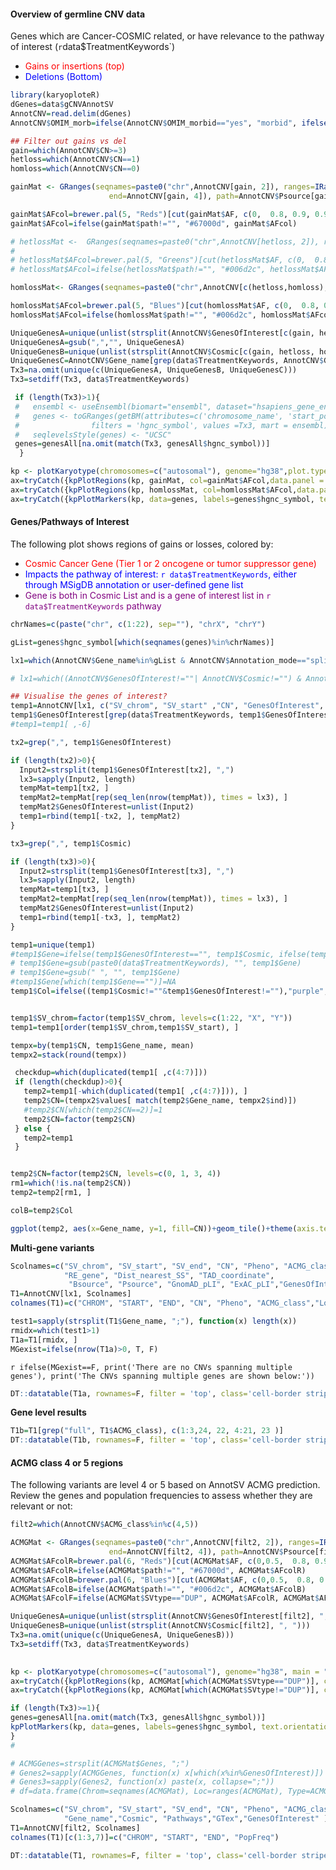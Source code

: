 
#### Overview of germline CNV data

Genes which are Cancer-COSMIC related, or have relevance to the pathway of interest (`r `data$TreatmentKeywords`)

* <span style="color: red;"> Gains or insertions (top) </span>
* <span style="color: blue;"> Deletions (Bottom) </span>

```r
library(karyoploteR)
dGenes=data$gCNVAnnotSV
AnnotCNV=read.delim(dGenes)
AnnotCNV$OMIM_morb=ifelse(AnnotCNV$OMIM_morbid=="yes", "morbid", ifelse(AnnotCNV$OMIM_morbid_candidate=="yes", "candidate", "no"))
```

```r
## Filter out gains vs del
gain=which(AnnotCNV$CN>=3)
hetloss=which(AnnotCNV$CN==1)
homloss=which(AnnotCNV$CN==0)
```


```r
gainMat <- GRanges(seqnames=paste0("chr",AnnotCNV[gain, 2]), ranges=IRanges(start=AnnotCNV[gain, 3],
                      end=AnnotCNV[gain, 4]), path=AnnotCNV$Psource[gain],AF=ifelse(is.na(AnnotCNV$AF[gain]), 1, 1-AnnotCNV$AF[gain]))

gainMat$AFcol=brewer.pal(5, "Reds")[cut(gainMat$AF, c(0,  0.8, 0.9, 0.95, 1))]
gainMat$AFcol=ifelse(gainMat$path!="", "#67000d", gainMat$AFcol)

# hetlossMat <-  GRanges(seqnames=paste0("chr",AnnotCNV[hetloss, 2]), ranges=IRanges(start=AnnotCNV[hetloss, 3], end=AnnotCNV[hetloss, 4]), path=AnnotCNV$Psource[hetloss],AF=ifelse(is.na(AnnotCNV$AF[hetloss]), 1, 1-AnnotCNV$AF[hetloss]))
# 
# hetlossMat$AFcol=brewer.pal(5, "Greens")[cut(hetlossMat$AF, c(0,  0.8, 0.9, 0.95, 1))]
# hetlossMat$AFcol=ifelse(hetlossMat$path!="", "#006d2c", hetlossMat$AFcol)

homlossMat<- GRanges(seqnames=paste0("chr",AnnotCNV[c(hetloss,homloss), 2]), ranges=IRanges(start=AnnotCNV[c(hetloss,homloss), 3], end=AnnotCNV[c(hetloss,homloss), 4]), path=AnnotCNV$Psource[c(hetloss,homloss)],AF=ifelse(is.na(AnnotCNV$AF[c(hetloss,homloss)]), 1, 1-AnnotCNV$AF[c(hetloss,homloss)]))

homlossMat$AFcol=brewer.pal(5, "Blues")[cut(homlossMat$AF, c(0,  0.8, 0.9, 0.95, 1))]
homlossMat$AFcol=ifelse(homlossMat$path!="", "#006d2c", homlossMat$AFcol)

UniqueGenesA=unique(unlist(strsplit(AnnotCNV$GenesOfInterest[c(gain, hetloss,homloss)], " ")))
UniqueGenesA=gsub(",","", UniqueGenesA)
UniqueGenesB=unique(unlist(strsplit(AnnotCNV$Cosmic[c(gain, hetloss, homloss)], ", ")))
UniqueGenesC=AnnotCNV$Gene_name[grep(data$TreatmentKeywords, AnnotCNV$GenesOfInterest)]
Tx3=na.omit(unique(c(UniqueGenesA, UniqueGenesB, UniqueGenesC)))
Tx3=setdiff(Tx3, data$TreatmentKeywords)

 if (length(Tx3)>1){
 #   ensembl <- useEnsembl(biomart="ensembl", dataset="hsapiens_gene_ensembl")
 #   genes <- toGRanges(getBM(attributes=c('chromosome_name', 'start_position', 'end_position', 'hgnc_symbol'),
 #                filters = 'hgnc_symbol', values =Tx3, mart = ensembl))
 #   seqlevelsStyle(genes) <- "UCSC"
 genes=genesAll[na.omit(match(Tx3, genesAll$hgnc_symbol))]
  }

kp <- plotKaryotype(chromosomes=c("autosomal"), genome="hg38",plot.type=2)
ax=tryCatch({kpPlotRegions(kp, gainMat, col=gainMat$AFcol,data.panel = 1)}, error=function(e){NULL})
ax=tryCatch({kpPlotRegions(kp, homlossMat, col=homlossMat$AFcol,data.panel = 2)}, error=function(e){NULL})
ax=tryCatch({kpPlotMarkers(kp, data=genes, labels=genes$hgnc_symbol, text.orientation = "horizontal", r1=0.75, cex=0.5, adjust.label.position = FALSE)}, error=function(e){NULL})


```

#### Genes/Pathways of Interest

The following plot shows regions of gains or losses, colored by:

* <span style="color: red;"> Cosmic Cancer Gene (Tier 1 or 2 oncogene or tumor suppressor gene) </span>
* <span style="color: blue;"> Impacts the pathway of interest: `r data$TreatmentKeywords`, either through MSigDB annotation or user-defined gene list </span>
* <span style="color: purple;"> Gene is both in Cosmic List and is a gene of interest list in `r data$TreatmentKeywords` pathway </span>


```r

chrNames=c(paste("chr", c(1:22), sep=""), "chrX", "chrY")

gList=genes$hgnc_symbol[which(seqnames(genes)%in%chrNames)]

lx1=which(AnnotCNV$Gene_name%in%gList & AnnotCNV$Annotation_mode=="split")

# lx1=which((AnnotCNV$GenesOfInterest!=""| AnnotCNV$Cosmic!="") & AnnotCNV$ACMG_class>=paramfile$AnnotSVACMGcutoff & (AnnotCNV$AF<=paramfile$OverallGnomad | is.na(AnnotCNV$AF)))

## Visualise the genes of interest?
temp1=AnnotCNV[lx1, c("SV_chrom", "SV_start" ,"CN", "GenesOfInterest", "Cosmic", "Gene_name")]
temp1$GenesOfInterest[grep(data$TreatmentKeywords, temp1$GenesOfInterest)]=temp1$Gene_name[grep(data$TreatmentKeywords, temp1$GenesOfInterest)]
#temp1=temp1[ ,-6]

tx2=grep(",", temp1$GenesOfInterest)

if (length(tx2)>0){
  Input2=strsplit(temp1$GenesOfInterest[tx2], ",") 
  lx3=sapply(Input2, length)
  tempMat=temp1[tx2, ]
  tempMat2=tempMat[rep(seq_len(nrow(tempMat)), times = lx3), ]
  tempMat2$GenesOfInterest=unlist(Input2)
  temp1=rbind(temp1[-tx2, ], tempMat2)
}

tx3=grep(",", temp1$Cosmic)

if (length(tx3)>0){
  Input2=strsplit(temp1$GenesOfInterest[tx3], ",") 
  lx3=sapply(Input2, length)
  tempMat=temp1[tx3, ]
  tempMat2=tempMat[rep(seq_len(nrow(tempMat)), times = lx3), ]
  tempMat2$GenesOfInterest=unlist(Input2)
  temp1=rbind(temp1[-tx3, ], tempMat2)
}

temp1=unique(temp1)
#temp1$Gene=ifelse(temp1$GenesOfInterest=="", temp1$Cosmic, ifelse(temp1$Cosmic=="", temp1$GenesOfInterest, paste(temp1$GenesOfInterest, temp1$Cosmic)))
# temp1$Gene=gsub(paste0(data$TreatmentKeywords), "", temp1$Gene)
# temp1$Gene=gsub(" ", "", temp1$Gene)
#temp1$Gene[which(temp1$Gene=="")]=NA
temp1$Col=ifelse((temp1$Cosmic!=""&temp1$GenesOfInterest!=""),"purple", ifelse(temp1$Cosmic!="", "red", "blue") )


temp1$SV_chrom=factor(temp1$SV_chrom, levels=c(1:22, "X", "Y"))
temp1=temp1[order(temp1$SV_chrom,temp1$SV_start), ]

tempx=by(temp1$CN, temp1$Gene_name, mean)
tempx2=stack(round(tempx))

 checkdup=which(duplicated(temp1[ ,c(4:7)]))
 if (length(checkdup)>0){
   temp2=temp1[-which(duplicated(temp1[ ,c(4:7)])), ]
   temp2$CN=(tempx2$values[ match(temp2$Gene_name, tempx2$ind)])
   #temp2$CN[which(temp2$CN==2)]=1
   temp2$CN=factor(temp2$CN)
 } else {
   temp2=temp1
 }


temp2$CN=factor(temp2$CN, levels=c(0, 1, 3, 4))
rm1=which(!is.na(temp2$CN))
temp2=temp2[rm1, ]

colB=temp2$Col

ggplot(temp2, aes(x=Gene_name, y=1, fill=CN))+geom_tile()+theme(axis.text.x = element_blank(), axis.ticks.x = element_blank())+scale_fill_manual(values = c("#3182bd", "#9ecae1", "#fc9272","#de2d26", "white"))+expand_limits(y = 0.25)+geom_text(aes(colour = colB, label = Gene_name), y = 0.35, angle=90)+facet_grid(~SV_chrom, space="free", scales="free")+scale_colour_manual(values = c("blue", "purple", "red"), guide = F)
```

**Multi-gene variants**

```r
Scolnames=c("SV_chrom", "SV_start", "SV_end", "CN", "Pheno", "ACMG_class", "Location", "AF", "HI", "TS","OMIM_phenotype", "OMIM_morb",
            "RE_gene", "Dist_nearest_SS", "TAD_coordinate",
             "Bsource", "Psource", "GnomAD_pLI", "ExAC_pLI","GenesOfInterest","Cosmic", "Pathways","GTex", "Gene_name")
T1=AnnotCNV[lx1, Scolnames]
colnames(T1)=c("CHROM", "START", "END", "CN", "Pheno", "ACMG_class","Location", "Pop.Freq", "Haploinsufficiency", "Triplosensitivity", "OMIM", "OMIM_morbid", "Reg.Element.Genes", "Nearest.Splice.Site.bp", "TAD", "BenignSource", "PathogenicSource", "gnomad.pLI", "exac.pLI", "GenesOfInterest", "Cosmic", "Pathways", "GTex", "Gene_name")

test1=sapply(strsplit(T1$Gene_name, ";"), function(x) length(x))
rmidx=which(test1>1)
T1a=T1[rmidx, ]
MGexist=ifelse(nrow(T1a)>0, T, F)
```

`r ifelse(MGexist==F, print('There are no CNVs spanning multiple genes'), print('The CNVs spanning multiple genes are shown below:'))`

```r
DT::datatable(T1a, rownames=F, filter = 'top', class='cell-border stripe',extensions="Buttons", options=list(dom="Bfrtip",scoller = TRUE, pageLength = 5,  buttons=c(I('colvis'),'csv', 'excel'), columnDefs = list(list(visible=FALSE, targets=c(4,5,10,12,14,22,23)))))

```


**Gene level results**

```r
T1b=T1[grep("full", T1$ACMG_class), c(1:3,24, 22, 4:21, 23 )]
DT::datatable(T1b, rownames=F, filter = 'top', class='cell-border stripe',extensions="Buttons", options=list(dom="Bfrtip",scoller = TRUE, pageLength = 5,  buttons=c(I('colvis'),'csv', 'excel'), columnDefs = list(list(visible=FALSE, targets=c(6,8,12)))))

```


#### ACMG class 4 or 5 regions

The following variants are level 4 or 5 based on AnnotSV ACMG prediction. Review the genes and population frequencies to assess whether they are relevant or not:

```r
filt2=which(AnnotCNV$ACMG_class%in%c(4,5))

ACMGMat <- GRanges(seqnames=paste0("chr",AnnotCNV[filt2, 2]), ranges=IRanges(start=AnnotCNV[filt2, 3],
                      end=AnnotCNV[filt2, 4]), path=AnnotCNV$Psource[filt2],AF=ifelse(is.na(AnnotCNV$AF[filt2]), 1, 1-AnnotCNV$AF[filt2]), SVtype=AnnotCNV$SV_type[filt2], Genes=AnnotCNV$Gene_name[filt2],phen=AnnotCNV$Pheno[filt2], ACMG=AnnotCNV$ACMG_class[filt2])
ACMGMat$AFcolR=brewer.pal(6, "Reds")[cut(ACMGMat$AF, c(0,0.5,  0.8, 0.9, 0.95, 1))]
ACMGMat$AFcolR=ifelse(ACMGMat$path!="", "#67000d", ACMGMat$AFcolR)
ACMGMat$AFcolB=brewer.pal(6, "Blues")[cut(ACMGMat$AF, c(0,0.5,  0.8, 0.9, 0.95, 1))]
ACMGMat$AFcolB=ifelse(ACMGMat$path!="", "#006d2c", ACMGMat$AFcolB)
ACMGMat$AFcolF=ifelse(ACMGMat$SVtype=="DUP", ACMGMat$AFcolR, ACMGMat$AFcolB)

UniqueGenesA=unique(unlist(strsplit(AnnotCNV$GenesOfInterest[filt2], ",")))
UniqueGenesB=unique(unlist(strsplit(AnnotCNV$Cosmic[filt2], ", ")))
Tx3=na.omit(unique(c(UniqueGenesA, UniqueGenesB)))
Tx3=setdiff(Tx3, data$TreatmentKeywords)

                      
kp <- plotKaryotype(chromosomes=c("autosomal"), genome="hg38", main = "ACMG regions", plot.type=2)
ax=tryCatch({kpPlotRegions(kp, ACMGMat[which(ACMGMat$SVtype=="DUP")], col=ACMGMat$AFcolF,data.panel = 1)},  error=function(e){NULL})
ax=tryCatch({kpPlotRegions(kp, ACMGMat[which(ACMGMat$SVtype!="DUP")], col=ACMGMat$AFcolF,data.panel = 2)}, error=function(e){NULL})

if (length(Tx3)>=1){
genes=genesAll[na.omit(match(Tx3, genesAll$hgnc_symbol))]
kpPlotMarkers(kp, data=genes, labels=genes$hgnc_symbol, text.orientation = "horizontal", r1=0.75, cex=0.5, adjust.label.position = FALSE)
}
#

```



```r
# ACMGGenes=strsplit(ACMGMat$Genes, ";")
# Genes2=sapply(ACMGGenes, function(x) x[which(x%in%GenesOfInterest)])
# Genes3=sapply(Genes2, function(x) paste(x, collapse=";"))
# df=data.frame(Chrom=seqnames(ACMGMat), Loc=ranges(ACMGMat), Type=ACMGMat$SVtype, GT=GT[filt2], path=ACMGMat$phen, AFmax=1-ACMGMat$AF, GenesofInterest=Genes3, Genes=ACMGMat$Genes, ACMG=ACMGMat$ACMG)

Scolnames=c("SV_chrom", "SV_start", "SV_end", "CN", "Pheno", "ACMG_class", "AF", 
            "Gene_name","Cosmic", "Pathways","GTex","GenesOfInterest" )
T1=AnnotCNV[filt2, Scolnames]
colnames(T1)[c(1:3,7)]=c("CHROM", "START", "END", "PopFreq")

DT::datatable(T1, rownames=F, filter = 'top', class='cell-border stripe',extensions="Buttons", options=list(dom="Bfrtip",scoller = TRUE, pageLength = 7,  buttons=c(I('colvis'),'csv', 'excel')))

```

